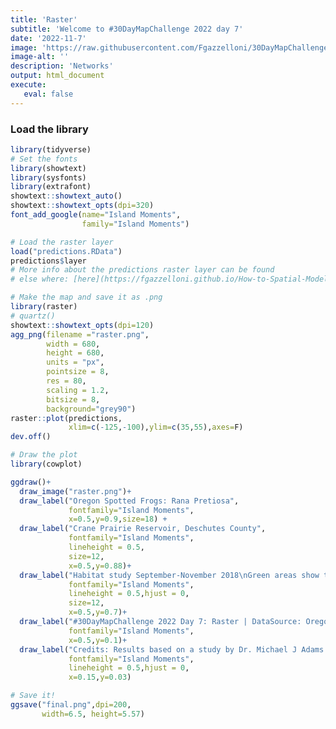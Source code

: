 ```yaml
---
title: 'Raster'
subtitle: 'Welcome to #30DayMapChallenge 2022 day 7'
date: '2022-11-7'
image: 'https://raw.githubusercontent.com/Fgazzelloni/30DayMapChallenge/master/2022/day7_raster/day7_raster.png'
image-alt: ''
description: 'Networks'
output: html_document
execute: 
   eval: false
---
```



### Load the library
```r

library(tidyverse)
# Set the fonts
library(showtext)
library(sysfonts)
library(extrafont)
showtext::showtext_auto()
showtext::showtext_opts(dpi=320)
font_add_google(name="Island Moments",
                family="Island Moments")

# Load the raster layer
load("predictions.RData")
predictions$layer
# More info about the predictions raster layer can be found 
# else where: [here](https://fgazzelloni.github.io/How-to-Spatial-Modeling-with-R/)

# Make the map and save it as .png
library(raster)
# quartz()
showtext::showtext_opts(dpi=120)
agg_png(filename ="raster.png",
        width = 680,
        height = 680,
        units = "px",
        pointsize = 8,
        res = 80,
        scaling = 1.2,
        bitsize = 8,
        background="grey90")
raster::plot(predictions,
             xlim=c(-125,-100),ylim=c(35,55),axes=F)
dev.off()

# Draw the plot
library(cowplot)

ggdraw()+
  draw_image("raster.png")+
  draw_label("Oregon Spotted Frogs: Rana Pretiosa",
             fontfamily="Island Moments",
             x=0.5,y=0.9,size=18) +
  draw_label("Crane Prairie Reservoir, Deschutes County",
             fontfamily="Island Moments",
             lineheight = 0.5,
             size=12,
             x=0.5,y=0.88)+
  draw_label("Habitat study September-November 2018\nGreen areas show the most probable spotting locations\nas result of the prediction",
             fontfamily="Island Moments",
             lineheight = 0.5,hjust = 0,
             size=12,
             x=0.5,y=0.7)+
  draw_label("#30DayMapChallenge 2022 Day 7: Raster | DataSource: Oregon Spotted Frogs: Rana Pretiosa\nMap: Federica Gazzelloni (@fgazzelloni)",
             fontfamily="Island Moments",
             x=0.5,y=0.1)+
  draw_label("Credits: Results based on a study by Dr. Michael J Adams from the Forest and Rangeland Ecosystem Science Center in Oregon.",
             fontfamily="Island Moments",
             lineheight = 0.5,hjust = 0,
             x=0.15,y=0.03)

# Save it!
ggsave("final.png",dpi=200,
       width=6.5, height=5.57)


```
